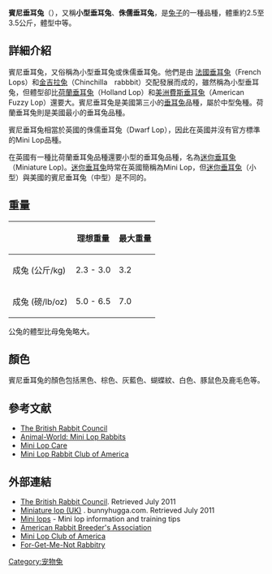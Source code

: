 '''賓尼垂耳兔'''（{{lang-en|Mini Lop(美)、Dwarf Lop(英)}}），又稱'''小型垂耳兔'''、'''侏儒垂耳兔'''，是[[兔子|兔子]]的一種品種，體重約2.5至3.5公斤，體型中等。 

== 詳細介紹 ==
賓尼垂耳兔，又俗稱為小型垂耳兔或侏儒垂耳兔。他們是由 [[法國垂耳兔|法國垂耳兔]]（French Lops）和[[金吉拉兔|金吉拉兔]]（Chinchilla　rabbbit）交配發展而成的，雖然稱為小型垂耳兔，但體型卻比[[荷蘭垂耳兔|荷蘭垂耳兔]]（Holland Lop）和[[美洲費斯垂耳兔|美洲費斯垂耳兔]]（American Fuzzy Lop）還要大。賓尼垂耳兔是美國第三小的[[垂耳兔|垂耳兔]]品種，屬於中型兔種。荷蘭垂耳兔則是美國最小的垂耳兔品種。

賓尼垂耳兔相當於英國的侏儒垂耳兔（Dwarf Lop），因此在英國并沒有官方標準的Mini Lop品種。

在英國有一種比荷蘭垂耳兔品種還要小型的垂耳兔品種，名為[[迷你垂耳兔|迷你垂耳兔]]（Miniature Lop)。[[迷你垂耳兔|迷你垂耳兔]]時常在英國簡稱為Mini Lop，但[[迷你垂耳兔|迷你垂耳兔]]（小型）與美國的賓尼垂耳兔（中型）是不同的。

== 重量 ==
{| class="wikitable"
|-
!  !! 理想重量 !! 最大重量
|-
| 成兔 (公斤/kg) || 2.3 - 3.0 || 3.2
|-
| 成兔 (磅/lb/oz) || 5.0 - 6.5 || 7.0
|}

公兔的體型比母兔兔略大。

== 顏色 ==
賓尼垂耳兔的顏色包括黑色、棕色、灰藍色、蝴蝶紋、白色、豚鼠色及鹿毛色等。

== 參考文献 ==
* [https://web.archive.org/web/20110728094420/http://www.thebrc.org/index.htm The British Rabbit Council]
* [http://animal-world.com/encyclo/critters/rabbits/minilop.php Animal-World: Mini Lop Rabbits] {{Wayback|url=http://animal-world.com/encyclo/critters/rabbits/minilop.php |date=20030929001011 }}
* [https://web.archive.org/web/20100829025915/http://www.tiadon.com/minilop/careand.htm Mini Lop Care]
* [https://web.archive.org/web/20051222034500/http://www.minilop.org/ Mini Lop Rabbit Club of America]

== 外部連結 ==
* [https://web.archive.org/web/20130329051005/http://www.thebrc.org/standards.htm The British Rabbit Council]. Retrieved July 2011
* [http://www.bunnyhugga.com/mini-lop-uk.html Miniature lop (UK)] {{Wayback|url=http://www.bunnyhugga.com/mini-lop-uk.html |date=20120826132036 }}. bunnyhugga.com. Retrieved July 2011
* [http://www.minilops.info/ Mini lops] {{Wayback|url=http://www.minilops.info/ |date=20200528201654 }} - Mini lop information and training tips
* [http://www.arba.net/ American Rabbit Breeder's Association] {{Wayback|url=http://www.arba.net/ |date=20121003201357 }}
* [https://web.archive.org/web/20050203030132/http://www.minilop.org/ Mini Lop Club of America]
* [https://web.archive.org/web/20120826210420/http://www.for-get-me-notrabbitry.com/ For-Get-Me-Not Rabbitry]

[[Category:宠物兔|Category:宠物兔]]